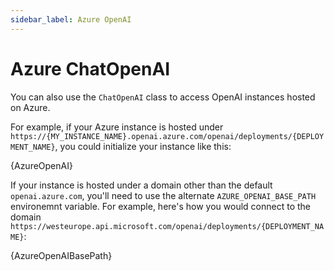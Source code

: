 ```yaml
---
sidebar_label: Azure OpenAI
---
```



# Azure ChatOpenAI

You can also use the `ChatOpenAI` class to access OpenAI instances hosted on Azure.

For example, if your Azure instance is hosted under `https://{MY_INSTANCE_NAME}.openai.azure.com/openai/deployments/{DEPLOYMENT_NAME}`, you
could initialize your instance like this:


<CodeBlock language="typescript">{AzureOpenAI}</CodeBlock>

If your instance is hosted under a domain other than the default `openai.azure.com`, you'll need to use the alternate `AZURE_OPENAI_BASE_PATH` environemnt variable.
For example, here's how you would connect to the domain `https://westeurope.api.microsoft.com/openai/deployments/{DEPLOYMENT_NAME}`:


<CodeBlock language="typescript">{AzureOpenAIBasePath}</CodeBlock>